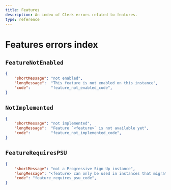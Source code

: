 ```yaml
---
title: Features
description: An index of Clerk errors related to features.
type: reference
---
```


# Features errors index

## `FeatureNotEnabled`

```json
{
    "shortMessage": "not enabled",
    "longMessage":  "This feature is not enabled on this instance",
    "code":         "feature_not_enabled_code",
}
```

## `NotImplemented`

```json
{
    "shortMessage": "not implemented",
    "longMessage":  "Feature `<feature>` is not available yet",
    "code":         "feature_not_implemented_code",
}
```

## `FeatureRequiresPSU`

```json
{
    "shortMessage": "not a Progressive Sign Up instance",
    "longMessage": "<feature> can only be used in instances that migrated to Progressive Sign Up (https://clerk.com/docs/upgrade-guides/progressive-sign-up)",
    "code": "feature_requires_psu_code",
}
```
